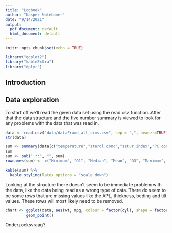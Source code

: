 ```yaml
---
title: "Logboek"
author: "Kasper Notebomer"
date: "9/14/2021"
output:
  pdf_document: default
  html_document: default
---
```


```r
knitr::opts_chunk$set(echo = TRUE)
```
```r
library("ggplot2")
library("kableExtra")
library("dplyr")
```

<!-- * Copyright (c) 2018 Kasper Notebomer. -->
<!-- * Licensed under GPLv3. See gpl.md -->



## Introduction


## Data exploration

To start off we'll read the given data set using the read.csv function. After that the data structure and the five number summary is viewed to look for any problems with the data that was read in.

```r
data <- read.csv("data/dataFrame_all_sims.csv", sep = ",", header=TRUE)
str(data)
```
```r
sum <- summary(data[c("temperature","sterol.conc","satur.index","PC.conc","ethanol.conc","APL", "thickness", "bending", "tilt", "zorder","compress")])
sum 
sum <- sub(".*:", "", sum)
rownames(sum) <- c("Minimum", "Q1", "Median", "Mean", "Q3", "Maximum", "Number of NA's")

kable(sum) %>%
  kable_styling(latex_options = "scale_down")
```
Looking at the structure there doesn't seem to be immediate problem with the data, like the data being read as a wrong type of data. There do seem to be some rows that are missing values like the APL, thickness, beding and tilt values. These rows will most likely need to be removed.

```r
chart <- ggplot(data, aes(wt, mpg, colour = factor(cyl), shape = factor(vs) )) + 
         geom_point()
```


Onderzoeksvraag?
